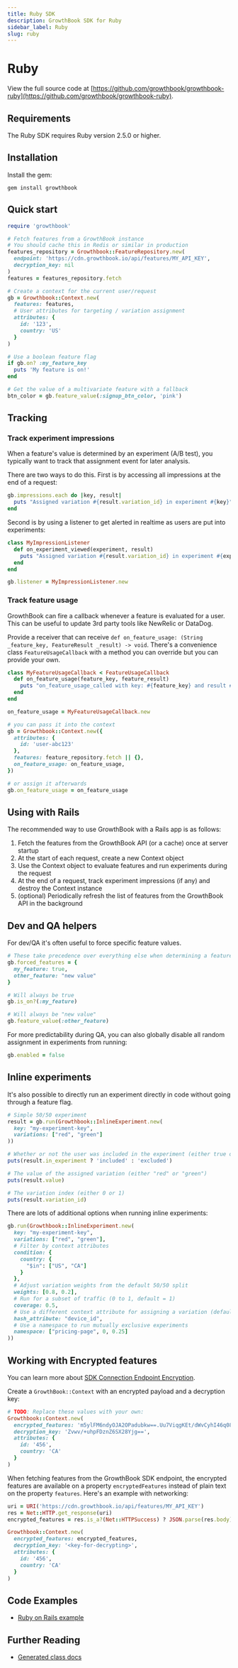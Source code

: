 ```yaml
---
title: Ruby SDK
description: GrowthBook SDK for Ruby
sidebar_label: Ruby
slug: ruby
---
```



# Ruby

View the full source code at [https://github.com/growthbook/growthbook-ruby](https://github.com/growthbook/growthbook-ruby).

## Requirements

The Ruby SDK requires Ruby version 2.5.0 or higher.

## Installation

Install the gem:

```
gem install growthbook
```

## Quick start

```ruby
require 'growthbook'

# Fetch features from a GrowthBook instance
# You should cache this in Redis or similar in production
features_repository = Growthbook::FeatureRepository.new(
  endpoint: 'https://cdn.growthbook.io/api/features/MY_API_KEY',
  decryption_key: nil
)
features = features_repository.fetch

# Create a context for the current user/request
gb = Growthbook::Context.new(
  features: features,
  # User attributes for targeting / variation assignment
  attributes: {
    id: '123',
    country: 'US'
  }
)

# Use a boolean feature flag
if gb.on? :my_feature_key
  puts 'My feature is on!'
end

# Get the value of a multivariate feature with a fallback
btn_color = gb.feature_value(:signup_btn_color, 'pink')
```

## Tracking

### Track experiment impressions

When a feature's value is determined by an experiment (A/B test), you typically want to track that assignment event for later analysis.

There are two ways to do this. First is by accessing all impressions at the end of a request:

```ruby
gb.impressions.each do |key, result|
  puts "Assigned variation #{result.variation_id} in experiment #{key}"
end
```

Second is by using a listener to get alerted in realtime as users are put into experiments:

```ruby
class MyImpressionListener
  def on_experiment_viewed(experiment, result)
    puts "Assigned variation #{result.variation_id} in experiment #{experiment.key}"
  end
end

gb.listener = MyImpressionListener.new
```

### Track feature usage

GrowthBook can fire a callback whenever a feature is evaluated for a user. This can be useful to update 3rd party tools like NewRelic or DataDog.

Provide a receiver that can receive `def on_feature_usage: (String _feature_key, FeatureResult _result) -> void`. There's a convenience class `FeatureUsageCallback` with a method you can override but you can provide your own.

```rb
class MyFeatureUsageCallback < FeatureUsageCallback
  def on_feature_usage(feature_key, feature_result)
    puts "on_feature_usage_called with key: #{feature_key} and result #{feature_result}"
  end
end

on_feature_usage = MyFeatureUsageCallback.new

# you can pass it into the context
gb = Growthbook::Context.new({
  attributes: {
    id: 'user-abc123'
  },
  features: feature_repository.fetch || {},
  on_feature_usage: on_feature_usage,
})

# or assign it afterwards
gb.on_feature_usage = on_feature_usage
```

## Using with Rails

The recommended way to use GrowthBook with a Rails app is as follows:

1. Fetch the features from the GrowthBook API (or a cache) once at server startup
2. At the start of each request, create a new Context object
3. Use the Context object to evaluate features and run experiments during the request
4. At the end of a request, track experiment impressions (if any) and destroy the Context instance
5. (optional) Periodically refresh the list of features from the GrowthBook API in the background

## Dev and QA helpers

For dev/QA it's often useful to force specific feature values.

```ruby
# These take precedence over everything else when determining a feature's value
gb.forced_features = {
  my_feature: true,
  other_feature: "new value"
}

# Will always be true
gb.is_on?(:my_feature)

# Will always be "new value"
gb.feature_value(:other_feature)
```

For more predictability during QA, you can also globally disable all random assignment in experiments from running:

```ruby
gb.enabled = false
```

## Inline experiments

It's also possible to directly run an experiment directly in code without going through a feature flag.

```ruby
# Simple 50/50 experiment
result = gb.run(Growthbook::InlineExperiment.new(
  key: "my-experiment-key",
  variations: ["red", "green"]
))

# Whether or not the user was included in the experiment (either true or false)
puts(result.in_experiment ? 'included' : 'excluded')

# The value of the assigned variation (either "red" or "green")
puts(result.value)

# The variation index (either 0 or 1)
puts(result.variation_id)
```

There are lots of additional options when running inline experiments:

```ruby
gb.run(Growthbook::InlineExperiment.new(
  key: "my-experiment-key",
  variations: ["red", "green"],
  # Filter by context attributes
  condition: {
    country: {
      "$in": ["US", "CA"]
    }
  },
  # Adjust variation weights from the default 50/50 split
  weights: [0.8, 0.2],
  # Run for a subset of traffic (0 to 1, default = 1)
  coverage: 0.5,
  # Use a different context attribute for assigning a variation (default = "id")
  hash_attribute: "device_id",
  # Use a namespace to run mutually exclusive experiments
  namespace: ["pricing-page", 0, 0.25]
))
```

## Working with Encrypted features

You can learn more about [SDK Connection Endpoint Encryption](/app/api#encryption).

Create a `GrowthBook::Context` with an encrypted payload and a decryption key:

```rb
# TODO: Replace these values with your own:
Growthbook::Context.new(
  encrypted_features: 'm5ylFM6ndyOJA2OPadubkw==.Uu7ViqgKEt/dWvCyhI46q088PkAEJbnXKf3KPZjf9IEQQ+A8fojNoxw4wIbPX3aj',
  decryption_key: 'Zvwv/+uhpFDznZ6SX28Yjg==',
  attributes: {
    id: '456',
    country: 'CA'
  }
)
```

When fetching features from the GrowthBook SDK endpoint, the encrypted features are available on a property `encryptedFeatures` instead of plain text on the property `features`. Here's an example with networking:

```rb
uri = URI('https://cdn.growthbook.io/api/features/MY_API_KEY')
res = Net::HTTP.get_response(uri)
encrypted_features = res.is_a?(Net::HTTPSuccess) ? JSON.parse(res.body)['encryptedFeatures'] : nil

Growthbook::Context.new(
  encrypted_features: encrypted_features,
  decryption_key: '<key-for-decrypting>',
  attributes: {
    id: '456',
    country: 'CA'
  }
)
```

## Code Examples

- [Ruby on Rails example <ExternalLink />](https://github.com/growthbook/examples/tree/main/acme_donuts_rails)

## Further Reading

- [Generated class docs <ExternalLink />](https://growthbook.github.io/growthbook-ruby/)
